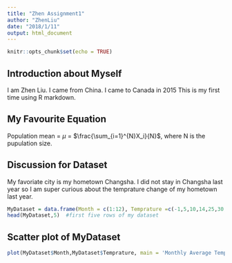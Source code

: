 ```yaml
---
title: "Zhen Assignment1"
author: "ZhenLiu"
date: "2018/1/11"
output: html_document
---
```


```r
knitr::opts_chunk$set(echo = TRUE)
```

## Introduction about Myself

I am Zhen Liu. I came from China. I came to Canada in 2015 This is my first time using R markdown. 

## My Favourite Equation
Population mean = $\mu$ = $\frac{\sum_{i=1}^{N}X_i}{N}$, where N is the pupulation size.

## Discussion for Dataset
My favoriate city is my hometown Changsha. I did not stay in Changsha last year so I am super curious about the temprature change of my hometown last year.
```r
MyDataset = data.frame(Month = c(1:12), Temprature =c(-1,5,10,14,25,30,35,36,30,28,12,2))
head(MyDataset,5)  #first five rows of my dataset
```


## Scatter plot of MyDataset

```r
plot(MyDataset$Month,MyDataset$Temprature, main = 'Monthly Average Temprature of Changsha in 2017', xlab = 'Month',ylab = 'Tempature(C)')
```
